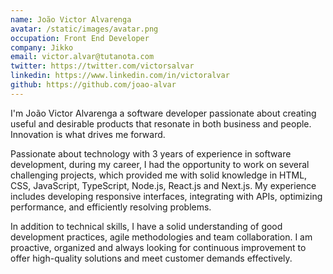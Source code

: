 ```yaml
---
name: João Victor Alvarenga
avatar: /static/images/avatar.png
occupation: Front End Developer
company: Jikko
email: victor.alvar@tutanota.com
twitter: https://twitter.com/victorsalvar
linkedin: https://www.linkedin.com/in/victoralvar
github: https://github.com/joao-alvar
---
```


I'm João Victor Alvarenga a software developer passionate about creating useful and desirable products that resonate in both business and people. Innovation is what drives me forward.

Passionate about technology with 3 years of experience in software development, during my career, I had the opportunity to work on several challenging projects, which provided me with solid knowledge in HTML, CSS, JavaScript, TypeScript, Node.js, React.js and Next.js. My experience includes developing responsive interfaces, integrating with APIs, optimizing performance, and efficiently resolving problems.

In addition to technical skills, I have a solid understanding of good development practices, agile methodologies and team collaboration. I am proactive, organized and always looking for continuous improvement to offer high-quality solutions and meet customer demands effectively.
